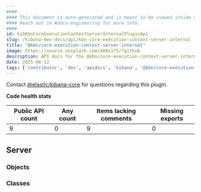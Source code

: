 ```yaml
---
####
#### This document is auto-generated and is meant to be viewed inside our experimental, new docs system.
#### Reach out in #docs-engineering for more info.
####
id: kibKbnCoreExecutionContextServerInternalPluginApi
slug: /kibana-dev-docs/api/kbn-core-execution-context-server-internal
title: "@kbn/core-execution-context-server-internal"
image: https://source.unsplash.com/400x175/?github
description: API docs for the @kbn/core-execution-context-server-internal plugin
date: 2025-06-12
tags: ['contributor', 'dev', 'apidocs', 'kibana', '@kbn/core-execution-context-server-internal']
---
```




Contact [@elastic/kibana-core](https://github.com/orgs/elastic/teams/kibana-core) for questions regarding this plugin.

**Code health stats**

| Public API count  | Any count | Items lacking comments | Missing exports |
|-------------------|-----------|------------------------|-----------------|
| 9 | 0 | 9 | 0 |

## Server

### Objects
<DocDefinitionList data={kbnCoreExecutionContextServerInternalObj.server.objects}/>

### Classes
<DocDefinitionList data={kbnCoreExecutionContextServerInternalObj.server.classes}/>

